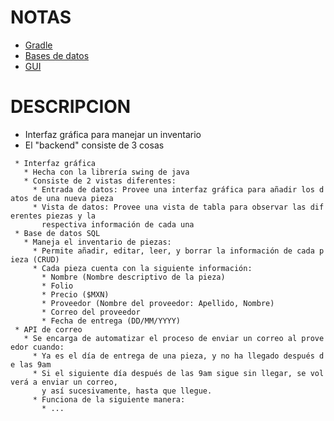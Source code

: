 = NOTAS =
* [[Gradle]]
* [[Bases de datos]]
* [[GUI]]

= DESCRIPCION =

* Interfaz gráfica para manejar un inventario
* El "backend" consiste de 3 cosas
  * Interfaz gráfica
    * Hecha con la librería swing de java
    * Consiste de 2 vistas diferentes:
      * Entrada de datos: Provee una interfaz gráfica para añadir los datos de una nueva pieza
      * Vista de datos: Provee una vista de tabla para observar las diferentes piezas y la
        respectiva información de cada una
  * Base de datos SQL
    * Maneja el inventario de piezas:
      * Permite añadir, editar, leer, y borrar la información de cada pieza (CRUD)
      * Cada pieza cuenta con la siguiente información:
        * Nombre (Nombre descriptivo de la pieza)
        * Folio
        * Precio ($MXN)
        * Proveedor (Nombre del proveedor: Apellido, Nombre)
        * Correo del proveedor
        * Fecha de entrega (DD/MM/YYYY)
  * API de correo
    * Se encarga de automatizar el proceso de enviar un correo al proveedor cuando:
      * Ya es el día de entrega de una pieza, y no ha llegado después de las 9am
      * Si el siguiente día después de las 9am sigue sin llegar, se volverá a enviar un correo,
        y así sucesivamente, hasta que llegue.
      * Funciona de la siguiente manera:
        * ...

